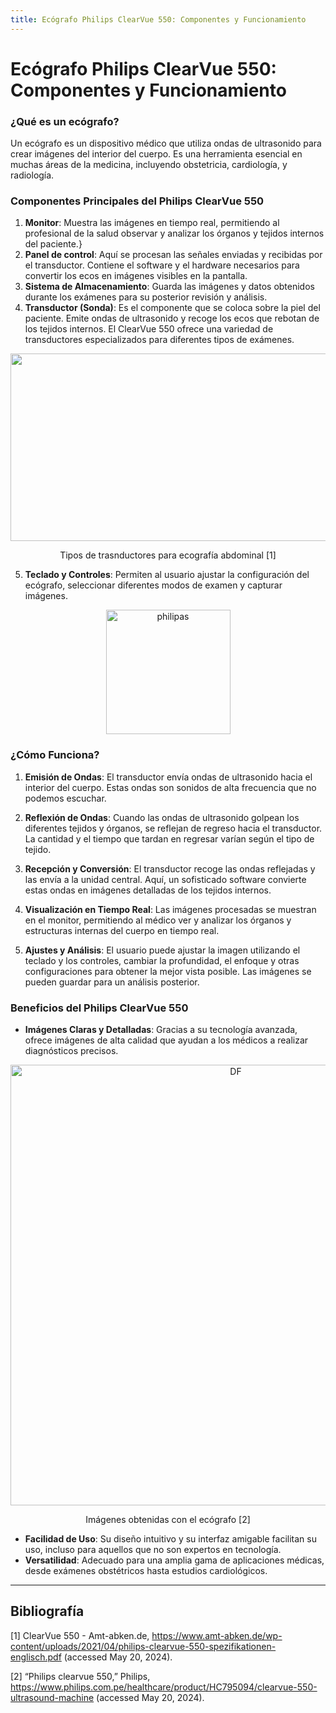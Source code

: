 ```yaml
---
title: Ecógrafo Philips ClearVue 550: Componentes y Funcionamiento
---
```


# Ecógrafo Philips ClearVue 550: Componentes y Funcionamiento

### ¿Qué es un ecógrafo?

Un ecógrafo es un dispositivo médico que utiliza ondas de ultrasonido para crear imágenes del interior del cuerpo. Es una herramienta esencial en muchas áreas de la medicina, incluyendo obstetricia, cardiología, y radiología.

### Componentes Principales del Philips ClearVue 550

1. **Monitor**: Muestra las imágenes en tiempo real, permitiendo al profesional de la salud observar y analizar los órganos y tejidos internos del paciente.}
2. **Panel de control**: Aquí se procesan las señales enviadas y recibidas por el transductor. Contiene el software y el hardware necesarios para convertir los ecos en imágenes visibles en la pantalla.
3. **Sistema de Almacenamiento**: Guarda las imágenes y datos obtenidos durante los exámenes para su posterior revisión y análisis.
4. **Transductor (Sonda)**: Es el componente que se coloca sobre la piel del paciente. Emite ondas de ultrasonido y recoge los ecos que rebotan de los tejidos internos. El ClearVue 550 ofrece una variedad de transductores especializados para diferentes tipos de exámenes.
   
<div align="center"> 
  <img src="https://github.com/statusunknown418/biorizon/assets/89549012/8989979d-a6f3-4acd-9bb3-28ec5d590f4d" width="700" height="300" />
  <p> Tipos de trasnductores para ecografía abdominal [1] </p>
</div>

5. **Teclado y Controles**: Permiten al usuario ajustar la configuración del ecógrafo, seleccionar diferentes modos de examen y capturar imágenes.


<div align="center">
  <img width="199" alt="philipas" src="https://github.com/statusunknown418/biorizon/assets/89549012/3714cff0-dd0e-419f-97b3-fb9a6980c866" />
  <p>  </p>
</div>


### ¿Cómo Funciona?

1. **Emisión de Ondas**: El transductor envía ondas de ultrasonido hacia el interior del cuerpo. Estas ondas son sonidos de alta frecuencia que no podemos escuchar.

2. **Reflexión de Ondas**: Cuando las ondas de ultrasonido golpean los diferentes tejidos y órganos, se reflejan de regreso hacia el transductor. La cantidad y el tiempo que tardan en regresar varían según el tipo de tejido.

3. **Recepción y Conversión**: El transductor recoge las ondas reflejadas y las envía a la unidad central. Aquí, un sofisticado software convierte estas ondas en imágenes detalladas de los tejidos internos.

4. **Visualización en Tiempo Real**: Las imágenes procesadas se muestran en el monitor, permitiendo al médico ver y analizar los órganos y estructuras internas del cuerpo en tiempo real.

5. **Ajustes y Análisis**: El usuario puede ajustar la imagen utilizando el teclado y los controles, cambiar la profundidad, el enfoque y otras configuraciones para obtener la mejor vista posible. Las imágenes se pueden guardar para un análisis posterior.


### Beneficios del Philips ClearVue 550

- **Imágenes Claras y Detalladas**: Gracias a su tecnología avanzada, ofrece imágenes de alta calidad que ayudan a los médicos a realizar diagnósticos precisos.

<div align="center">
  <img width="705" alt="DF" src="https://github.com/statusunknown418/biorizon/assets/89549012/4d90ea70-a7d3-48d5-96bf-f491e07da270" />
  <p> Imágenes obtenidas con el ecógrafo [2]</p>
</div>

- **Facilidad de Uso**: Su diseño intuitivo y su interfaz amigable facilitan su uso, incluso para aquellos que no son expertos en tecnología.
- **Versatilidad**: Adecuado para una amplia gama de aplicaciones médicas, desde exámenes obstétricos hasta estudios cardiológicos.

---
## Bibliografía
[1] ClearVue 550 - Amt-abken.de, https://www.amt-abken.de/wp-content/uploads/2021/04/philips-clearvue-550-spezifikationen-englisch.pdf (accessed May 20, 2024). 

[2] “Philips clearvue 550,” Philips, https://www.philips.com.pe/healthcare/product/HC795094/clearvue-550-ultrasound-machine (accessed May 20, 2024). 

